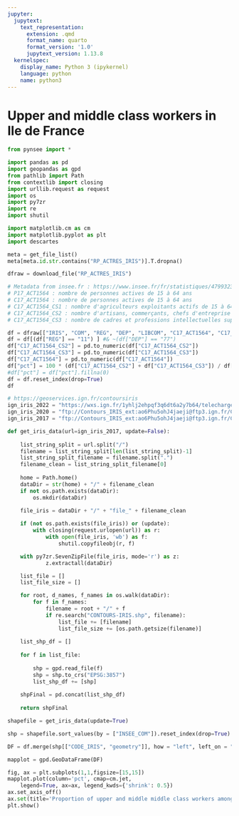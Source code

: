 ```yaml
---
jupyter:
  jupytext:
    text_representation:
      extension: .qmd
      format_name: quarto
      format_version: '1.0'
      jupytext_version: 1.13.8
  kernelspec:
    display_name: Python 3 (ipykernel)
    language: python
    name: python3
---
```


# Upper and middle class workers in Ile de France

```python
from pynsee import *

import pandas as pd
import geopandas as gpd
from pathlib import Path
from contextlib import closing
import urllib.request as request
import os
import py7zr
import re
import shutil

import matplotlib.cm as cm
import matplotlib.pyplot as plt
import descartes
```

```python
meta = get_file_list()
meta[meta.id.str.contains("RP_ACTRES_IRIS")].T.dropna()
```

```python
dfraw = download_file("RP_ACTRES_IRIS")
```

```python
# Metadata from insee.fr : https://www.insee.fr/fr/statistiques/4799323#dictionnaire
# P17_ACT1564 : nombre de personnes actives de 15 à 64 ans
# C17_ACT1564 : nombre de personnes actives de 15 à 64 ans
# C17_ACT1564_CS1 : nombre d'agriculteurs exploitants actifs de 15 à 64 ans
# C17_ACT1564_CS2 : nombre d'artisans, commerçants, chefs d'entreprise actifs de 15 à 64 ans
# C17_ACT1564_CS3 : nombre de cadres et professions intellectuelles supérieures actifs de 15 à 64 ans
```

```python
df = dfraw[["IRIS", "COM", "REG", "DEP", "LIBCOM", "C17_ACT1564", "C17_ACT1564_CS2", "C17_ACT1564_CS3"]]
df = df[(df["REG"] == "11") ] #& ~(df["DEP"] == "77")
df["C17_ACT1564_CS2"] = pd.to_numeric(df["C17_ACT1564_CS2"])
df["C17_ACT1564_CS3"] = pd.to_numeric(df["C17_ACT1564_CS3"])
df["C17_ACT1564"] = pd.to_numeric(df["C17_ACT1564"])
df["pct"] = 100 * (df["C17_ACT1564_CS2"] + df["C17_ACT1564_CS3"]) / df["C17_ACT1564"]
#df["pct"] = df["pct"].fillna(0)
df = df.reset_index(drop=True)
df
```

```python
# https://geoservices.ign.fr/contoursiris
ign_iris_2022 = "https://wxs.ign.fr/1yhlj2ehpqf3q6dt6a2y7b64/telechargement/inspire/CONTOURS-IRIS-PACK_2022-01$CONTOURS-IRIS_2-1__SHP__FRA_2022-01-01/file/CONTOURS-IRIS_2-1__SHP__FRA_2022-01-01.7z"
ign_iris_2020 = "ftp://Contours_IRIS_ext:ao6Phu5ohJ4jaeji@ftp3.ign.fr/CONTOURS-IRIS_2-1__SHP__FRA_2020-01-01.7z"
ign_iris_2017 = "ftp://Contours_IRIS_ext:ao6Phu5ohJ4jaeji@ftp3.ign.fr/CONTOURS-IRIS_2-1__SHP__FRA_2017-01-01.7z"

def get_iris_data(url=ign_iris_2017, update=False):
    
    list_string_split = url.split("/")
    filename = list_string_split[len(list_string_split)-1]
    list_string_split_filename = filename.split(".")
    filename_clean = list_string_split_filename[0]
    
    home = Path.home()
    dataDir = str(home) + "/" + filename_clean
    if not os.path.exists(dataDir):
        os.mkdir(dataDir)

    file_iris = dataDir + "/" + "file_" + filename_clean
        
    if (not os.path.exists(file_iris)) or (update):
        with closing(request.urlopen(url)) as r:
            with open(file_iris, 'wb') as f:
                shutil.copyfileobj(r, f)

    with py7zr.SevenZipFile(file_iris, mode='r') as z:
            z.extractall(dataDir)

    list_file = []
    list_file_size = []

    for root, d_names, f_names in os.walk(dataDir):
        for f in f_names:
            filename = root + "/" + f
            if re.search("CONTOURS-IRIS.shp", filename):
                list_file += [filename]
                list_file_size += [os.path.getsize(filename)]
    
    list_shp_df = []
                
    for f in list_file:  
               
        shp = gpd.read_file(f)
        shp = shp.to_crs("EPSG:3857")
        list_shp_df += [shp]
        
    shpFinal = pd.concat(list_shp_df)
    
    return shpFinal

shapefile = get_iris_data(update=True)

shp = shapefile.sort_values(by = ["INSEE_COM"]).reset_index(drop=True)
```

```python
DF = df.merge(shp[["CODE_IRIS", "geometry"]], how = "left", left_on = "IRIS", right_on = "CODE_IRIS")
```

```python
mapplot = gpd.GeoDataFrame(DF)

fig, ax = plt.subplots(1,1,figsize=[15,15])
mapplot.plot(column='pct', cmap=cm.jet,
    legend=True, ax=ax, legend_kwds={'shrink': 0.5})
ax.set_axis_off()
ax.set(title='Proportion of upper and middle middle class workers among working population in 2017')
plt.show()
```

